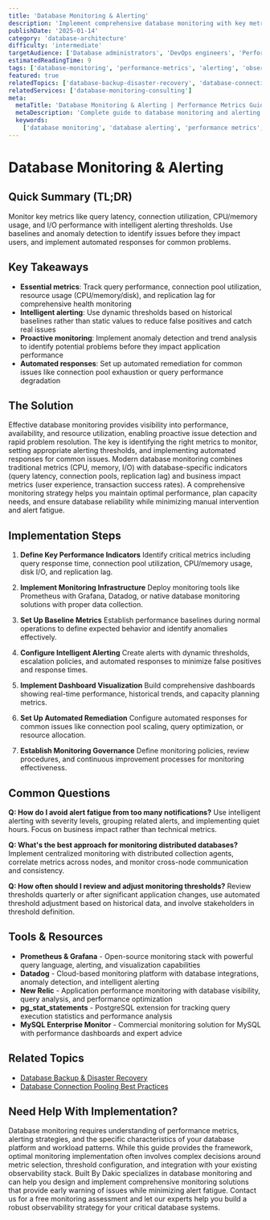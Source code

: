 ```yaml
---
title: 'Database Monitoring & Alerting'
description: 'Implement comprehensive database monitoring with key metrics, intelligent alerting, and proactive performance management to ensure optimal database health.'
publishDate: '2025-01-14'
category: 'database-architecture'
difficulty: 'intermediate'
targetAudience: ['Database administrators', 'DevOps engineers', 'Performance engineers']
estimatedReadingTime: 9
tags: ['database-monitoring', 'performance-metrics', 'alerting', 'observability', 'database-health']
featured: true
relatedTopics: ['database-backup-disaster-recovery', 'database-connection-pooling-best-practices']
relatedServices: ['database-monitoring-consulting']
meta:
  metaTitle: 'Database Monitoring & Alerting | Performance Metrics Guide'
  metaDescription: 'Complete guide to database monitoring and alerting. Learn key performance metrics, alerting strategies, and proactive database health management.'
  keywords:
    ['database monitoring', 'database alerting', 'performance metrics', 'database observability', 'database health']
---
```


# Database Monitoring & Alerting

## Quick Summary (TL;DR)

Monitor key metrics like query latency, connection utilization, CPU/memory usage, and I/O performance with intelligent alerting thresholds. Use baselines and anomaly detection to identify issues before they impact users, and implement automated responses for common problems.

## Key Takeaways

- **Essential metrics**: Track query performance, connection pool utilization, resource usage (CPU/memory/disk), and replication lag for comprehensive health monitoring
- **Intelligent alerting**: Use dynamic thresholds based on historical baselines rather than static values to reduce false positives and catch real issues
- **Proactive monitoring**: Implement anomaly detection and trend analysis to identify potential problems before they impact application performance
- **Automated responses**: Set up automated remediation for common issues like connection pool exhaustion or query performance degradation

## The Solution

Effective database monitoring provides visibility into performance, availability, and resource utilization, enabling proactive issue detection and rapid problem resolution. The key is identifying the right metrics to monitor, setting appropriate alerting thresholds, and implementing automated responses for common issues. Modern database monitoring combines traditional metrics (CPU, memory, I/O) with database-specific indicators (query latency, connection pools, replication lag) and business impact metrics (user experience, transaction success rates). A comprehensive monitoring strategy helps you maintain optimal performance, plan capacity needs, and ensure database reliability while minimizing manual intervention and alert fatigue.

## Implementation Steps

1. **Define Key Performance Indicators**
   Identify critical metrics including query response time, connection pool utilization, CPU/memory usage, disk I/O, and replication lag.

2. **Implement Monitoring Infrastructure**
   Deploy monitoring tools like Prometheus with Grafana, Datadog, or native database monitoring solutions with proper data collection.

3. **Set Up Baseline Metrics**
   Establish performance baselines during normal operations to define expected behavior and identify anomalies effectively.

4. **Configure Intelligent Alerting**
   Create alerts with dynamic thresholds, escalation policies, and automated responses to minimize false positives and response times.

5. **Implement Dashboard Visualization**
   Build comprehensive dashboards showing real-time performance, historical trends, and capacity planning metrics.

6. **Set Up Automated Remediation**
   Configure automated responses for common issues like connection pool scaling, query optimization, or resource allocation.

7. **Establish Monitoring Governance**
   Define monitoring policies, review procedures, and continuous improvement processes for monitoring effectiveness.

## Common Questions

**Q: How do I avoid alert fatigue from too many notifications?**
Use intelligent alerting with severity levels, grouping related alerts, and implementing quiet hours. Focus on business impact rather than technical metrics.

**Q: What's the best approach for monitoring distributed databases?**
Implement centralized monitoring with distributed collection agents, correlate metrics across nodes, and monitor cross-node communication and consistency.

**Q: How often should I review and adjust monitoring thresholds?**
Review thresholds quarterly or after significant application changes, use automated threshold adjustment based on historical data, and involve stakeholders in threshold definition.

## Tools & Resources

- **Prometheus & Grafana** - Open-source monitoring stack with powerful query language, alerting, and visualization capabilities
- **Datadog** - Cloud-based monitoring platform with database integrations, anomaly detection, and intelligent alerting
- **New Relic** - Application performance monitoring with database visibility, query analysis, and performance optimization
- **pg_stat_statements** - PostgreSQL extension for tracking query execution statistics and performance analysis
- **MySQL Enterprise Monitor** - Commercial monitoring solution for MySQL with performance dashboards and expert advice

## Related Topics

- [Database Backup & Disaster Recovery](/topics/database-backup-disaster-recovery)
- [Database Connection Pooling Best Practices](/topics/database-connection-pooling-best-practices)

## Need Help With Implementation?

Database monitoring requires understanding of performance metrics, alerting strategies, and the specific characteristics of your database platform and workload patterns. While this guide provides the framework, optimal monitoring implementation often involves complex decisions around metric selection, threshold configuration, and integration with your existing observability stack. Built By Dakic specializes in database monitoring and can help you design and implement comprehensive monitoring solutions that provide early warning of issues while minimizing alert fatigue. Contact us for a free monitoring assessment and let our experts help you build a robust observability strategy for your critical database systems.
